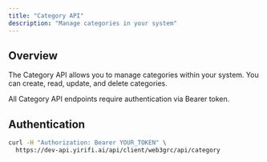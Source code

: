 ```yaml
---
title: "Category API"
description: "Manage categories in your system"
---
```


## Overview

The Category API allows you to manage categories within your system. You can create, read, update, and delete categories.

<Note>
  All Category API endpoints require authentication via Bearer token.
</Note>

## Authentication

```bash
curl -H "Authorization: Bearer YOUR_TOKEN" \
  https://dev-api.yirifi.ai/api/client/web3grc/api/category